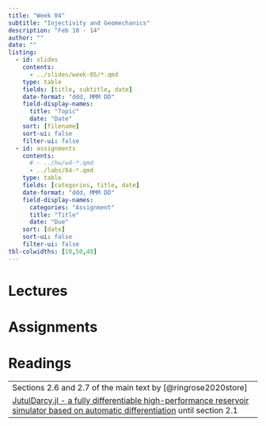```yaml
---
title: "Week 04"
subtitle: "Injectivity and Geomechanics"
description: "Feb 10 - 14"
author: ""
date: ""
listing:
  - id: slides
    contents:
      - ../slides/week-05/*.qmd
    type: table
    fields: [title, subtitle, date]
    date-format: "ddd, MMM DD"
    field-display-names:
      title: "Topic"
      date: "Date"
    sort: [filename]
    sort-ui: false
    filter-ui: false
  - id: assignments
    contents:
      # - ../hw/w4-*.qmd
      - ../labs/04-*.qmd
    type: table
    fields: [categories, title, date]
    date-format: "ddd, MMM DD"
    field-display-names:
      categories: "Assignment"
      title: "Title"
      date: "Due"
    sort: [date]
    sort-ui: false
    filter-ui: false
tbl-colwidths: [10,50,40]
---
```


# Lectures

::: {#slides}
:::

# Assignments

::: {#assignments}
:::

# Readings

|                                                                                                           |
|-----------------------------------------------------------------------------------------------------------|
| Sections 2.6 and 2.7 of the main text by [@ringrose2020store]                                             |
| [JutulDarcy.jl - a fully differentiable high-performance reservoir simulator based on automatic differentiation](https://www.dropbox.com/scl/fi/asi4wb69eun1n1wv0fm0m/COMG-JutulDarcy.pdf?rlkey=c2also901hpq0s2ujfp77v7g4&st=lyw1zoz0&dl=0) until section 2.1                                                                               | 

